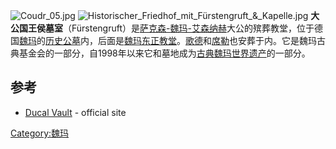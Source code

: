 [[File:Coudr_05.jpg|thumb]]
[[File:Historischer_Friedhof_mit_Fürstengruft_&_Kapelle.jpg|thumb]]
'''大公国王侯墓室'''（Fürstengruft）是[[萨克森-魏玛-艾森纳赫|萨克森-魏玛-艾森纳赫]]大公的殡葬教堂，位于德国[[魏玛|魏玛]]的[[历史公墓|历史公墓]]内，后面是[[魏玛东正教堂|魏玛东正教堂]]。[[歌德|歌德]]和[[席勒|席勒]]也安葬于内。它是魏玛古典基金会的一部分，自1998年以来它和墓地成为[[古典魏玛世界遗产|古典魏玛世界遗产]]的一部分。

==参考==
* [http://www.klassik-stiftung.de/index.php?id=368 Ducal Vault] {{Wayback|url=http://www.klassik-stiftung.de/index.php?id=368 |date=20180120001301 }} - official site

{{coord|50.972586|N|11.325644|E|region:DE-TH_type:landmark_source:dewiki|display=title}}

{{DEFAULTSORT:Weimarer Furstengruft}}
[[Category:魏玛|Category:魏玛]]